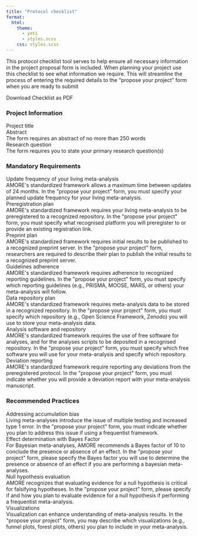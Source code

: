 ```yaml
---
title: "Protocol checklist"
format:
  html:
    theme: 
      - yeti
      - styles.scss
    css: styles.scss
---
```



This protocol checklist tool serves to help ensure all necessary information in the project proposal form is included. When planning your project use this checklist to see what information we require. This will streamline the process of entering the required details to the "propose your project" form when you are ready to submit



```{=html}
<div class="checklist-container">
  <div class="download-button-container">
    <a id="downloadPDF" class="resource-link">Download Checklist as PDF</a>
  </div>

  <h3>Project Information</h3>
  <div class="checklist-item">
    <div>
      <span class="checklist-item-title">Project title</span>
    </div>
    <div class="checklist-item-checkbox"></div>
  </div>
  <div class="checklist-item">
    <div>
      <span class="checklist-item-title">Abstract</span>
      <div class="checklist-item-description">The form requires an abstract of no more than 250 words</div>
    </div>
    <div class="checklist-item-checkbox"></div>
  </div>
  <div class="checklist-item">
    <div>
      <span class="checklist-item-title">Research question</span>
      <div class="checklist-item-description">The form requires you to state your primary research question(s)</div>
    </div>
    <div class="checklist-item-checkbox"></div>
  </div>

  <h3>Mandatory Requirements</h3>
  <div class="checklist-item">
    <div>
      <span class="checklist-item-title">Update frequency of your living meta-analysis</span>
      <div class="checklist-item-description">AMORE's standardized framework allows a maximum time between updates of 24 months. In the "propose your project" form, you must specify your planned update frequency for your living meta-analysis.</div>
    </div>
    <div class="checklist-item-checkbox"></div>
  </div>
  <div class="checklist-item">
    <div>
      <span class="checklist-item-title">Preregistration plan</span>
      <div class="checklist-item-description">AMORE's standardized framework requires your living meta-analysis to be preregistered to a recognized repository. In the "propose your project" form, you must specify what recognised platform you will preregister to or provide an existing registration link.</div>
    </div>
    <div class="checklist-item-checkbox"></div>
  </div>
  <div class="checklist-item">
    <div>
      <span class="checklist-item-title">Preprint plan</span>
      <div class="checklist-item-description">AMORE's standardized framework requires initial results to be published to a recognized preprint server. In the "propose your project" form, researchers are required to describe their plan to publish the initial results to a recognized preprint server.</div>
    </div>
    <div class="checklist-item-checkbox"></div>
  </div>
  <div class="checklist-item">
    <div>
      <span class="checklist-item-title">Guidelines adherence</span>
      <div class="checklist-item-description">AMORE's standardized framework requires adherence to recognized reporting guidelines. In the "propose your project" form, you must specify which reporting guidelines (e.g., PRISMA, MOOSE, MARS, or others) your meta-analysis will follow.</div>
    </div>
    <div class="checklist-item-checkbox"></div>
  </div>
  <div class="checklist-item">
    <div>
      <span class="checklist-item-title">Data repository plan</span>
      <div class="checklist-item-description">AMORE's standardized framework requires meta-analysis data to be stored in a recognized repository. In the "propose your project" form, you must specify which repository (e.g., Open Science Framework, Zenodo) you will use to store your meta-analysis data.</div>
    </div>
    <div class="checklist-item-checkbox"></div>
  </div>
  <div class="checklist-item">
    <div>
      <span class="checklist-item-title">Analysis software and repository</span>
      <div class="checklist-item-description">AMORE's standardized framework requires the use of free software for analyses, and for the analyses scripts to be deposited in a recognised repository. In the "propose your project" form, you must specify which free software you will use for your meta-analysis and specify which repository.</div>
    </div>
    <div class="checklist-item-checkbox"></div>
  </div>
  <div class="checklist-item">
    <div>
      <span class="checklist-item-title">Deviation reporting</span>
      <div class="checklist-item-description">AMORE's standardized framework require reporting any deviations from the preregistered protocol. In the "propose your project" form, you must indicate whether you will provide a deviation report with your meta-analysis manuscript.</div>
    </div>
    <div class="checklist-item-checkbox"></div>
  </div>

  <h3>Recommended Practices</h3>
  <div class="checklist-item">
    <div>
      <span class="checklist-item-title">Addressing accumulation bias</span>
      <div class="checklist-item-description">Living meta-analyses introduce the issue of multiple testing and increased type 1 error. In the "propose your project" form, you must indicate whether you plan to address this issue if using a frequentist framework.</div>
    </div>
    <div class="checklist-item-checkbox"></div>
  </div>
  <div class="checklist-item">
    <div>
      <span class="checklist-item-title">Effect determination with Bayes Factor</span>
      <div class="checklist-item-description">For Bayesian meta-analyses, AMORE recommends a Bayes factor of 10 to conclude the presence or absence of an effect. In the "propose your project" form, please specify the Bayes factor you will use to determine the presence or absence of an effect if you are performing a bayesian meta-analyses.</div>
    </div>
    <div class="checklist-item-checkbox"></div>
  </div>
  <div class="checklist-item">
    <div>
      <span class="checklist-item-title">Null hypothesis evaluation</span>
      <div class="checklist-item-description">AMORE recognizes that evaluating evidence for a null hypothesis is critical for falsifying hypotheses. In the "propose your project" form, please specify if and how you plan to evaluate evidence for a null hypothesis if performing a frequentist meta-analysis.</div>
    </div>
    <div class="checklist-item-checkbox"></div>
  </div>
  <div class="checklist-item">
    <div>
      <span class="checklist-item-title">Visualizations</span>
      <div class="checklist-item-description">Visualization can enhance understanding of meta-analysis results. In the "propose your project" form, you may describe which visualizations (e.g., funnel plots, forest plots, others) you plan to include in your meta-analysis.</div>
    </div>
    <div class="checklist-item-checkbox"></div>
  </div>
</div>

<!-- Load the required libraries -->
<script src="https://cdnjs.cloudflare.com/ajax/libs/jspdf/2.5.1/jspdf.umd.min.js"></script>
<script src="https://cdnjs.cloudflare.com/ajax/libs/html2canvas/1.4.1/html2canvas.min.js"></script>

<!-- Download as pdf -->
<script>
document.addEventListener('DOMContentLoaded', function() {
  document.getElementById('downloadPDF').addEventListener('click', function() {
    // Show loading indicator if you want
    this.textContent = "Generating PDF...";
    
    try {
      // Import jsPDF if not already available
      if (typeof jspdf === 'undefined') {
        const script = document.createElement('script');
        script.src = 'https://cdnjs.cloudflare.com/ajax/libs/jspdf/2.5.1/jspdf.umd.min.js';
        script.onload = generatePDF;
        document.head.appendChild(script);
      } else {
        generatePDF();
      }
    } catch (error) {
      console.error("Error generating PDF:", error);
      this.textContent = "Download Checklist as PDF";
    }
    
    function generatePDF() {
      // Get checklist data
      const items = {
        projectInfo: [],
        mandatoryRequirements: [],
        recommendedPractices: []
      };
      
      // Extract the actual checklist items from the HTML
      let currentSection = null;
      document.querySelectorAll('.checklist-container > h3, .checklist-item').forEach(el => {
        if (el.tagName === 'H3') {
          const heading = el.textContent.trim();
          if (heading === 'Project Information') currentSection = 'projectInfo';
          else if (heading === 'Mandatory Requirements') currentSection = 'mandatoryRequirements';
          else if (heading === 'Recommended Practices') currentSection = 'recommendedPractices';
        } else if (currentSection && el.classList.contains('checklist-item')) {
          const title = el.querySelector('.checklist-item-title')?.textContent.trim() || '';
          const description = el.querySelector('.checklist-item-description')?.textContent.trim() || '';
          
          items[currentSection].push({ title, description });
        }
      });
      
      // Initialize PDF
      const { jsPDF } = window.jspdf;
      const doc = new jsPDF({
        orientation: 'p',
        unit: 'mm',
        format: 'a4'
      });
      
      // Set up constants
      const pageWidth = doc.internal.pageSize.getWidth();
      const pageHeight = doc.internal.pageSize.getHeight();
      const margin = 20;
      const contentWidth = pageWidth - (margin * 2);
      
      // Track position
      let y = margin;
      let currentPage = 1;
      
      // Set up styles
      doc.setFont('helvetica', 'bold');
      doc.setTextColor(10, 42, 94); // #0A2A5E
      doc.setFontSize(16);
      
      // Add title
      doc.text('Protocol Checklist', margin, y);
      y += 15;
      
      // Function to add a section
      function addSection(title, sectionItems) {
        // Check if we need a new page
        if (y > pageHeight - 50) {
          doc.addPage();
          currentPage++;
          y = margin;
        }
        
        // Add section title
        doc.setFont('helvetica', 'bold');
        doc.setTextColor(10, 42, 94); // #0A2A5E
        doc.setFontSize(14);
        doc.text(title, margin, y);
        y += 10;
        
        // Add items
        sectionItems.forEach(item => {
          // Check if we need a new page
          if (y > pageHeight - 40) {
            doc.addPage();
            currentPage++;
            y = margin;
          }
          
          // Add checkbox
          doc.setDrawColor(0);
          doc.rect(margin, y - 4, 5, 5, 'S');
          
          // Add title
          doc.setFont('helvetica', 'bold');
          doc.setTextColor(0);
          doc.setFontSize(11);
          
          // Split long title
          const titleLines = doc.splitTextToSize(item.title, contentWidth - 10);
          doc.text(titleLines, margin + 8, y);
          
          // Move down based on number of title lines
          y += titleLines.length * 5 + 2;
          
          // Add description if present
          if (item.description) {
            // Check if we need a new page
            if (y > pageHeight - 30) {
              doc.addPage();
              currentPage++;
              y = margin;
            }
            
            doc.setFont('helvetica', 'italic');
            doc.setTextColor(100);
            doc.setFontSize(9);
            
            // Split long description
            const descLines = doc.splitTextToSize(item.description, contentWidth - 10);
            doc.text(descLines, margin + 8, y);
            
            // Move down based on number of description lines
            y += descLines.length * 4 + 5;
          } else {
            y += 8; // Less space if no description
          }
        });
        
        y += 5; // Space after section
      }
      
      // Add sections
      if (items.projectInfo.length > 0) {
        addSection('Project Information', items.projectInfo);
      }
      
      if (items.mandatoryRequirements.length > 0) {
        addSection('Mandatory Requirements', items.mandatoryRequirements);
      }
      
      if (items.recommendedPractices.length > 0) {
        addSection('Recommended Practices', items.recommendedPractices);
      }
      
      // Save PDF
      doc.save('protocol-checklist.pdf');
      
      // Reset button text
      document.getElementById('downloadPDF').textContent = "Download Checklist as PDF";
    }
  });
});
</script>
```




